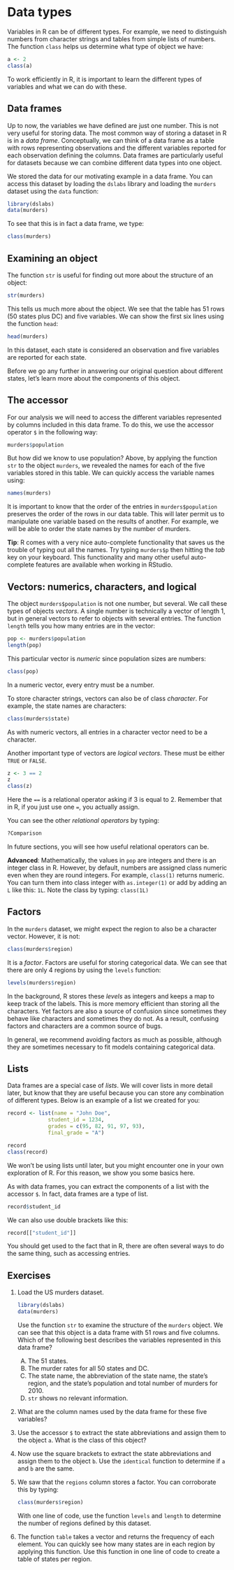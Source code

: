 # Data types

Variables in R can be of different types. For example, we need to distinguish numbers from character strings and tables from simple lists of numbers. The function `class` helps us determine what type of object we have:

```r
a <- 2
class(a)
```

To work efficiently in R, it is important to learn the different types of variables and what we can do with these.

## Data frames

Up to now, the variables we have defined are just one number. This is not very useful for storing data. The most common way of storing a dataset in R is in a _data frame_. Conceptually, we can think of a data frame as a table with rows representing observations and the different variables reported for each observation defining the columns. Data frames are particularly useful for datasets because we can combine different data types into one object. 

We stored the data for our motivating example in a data frame. You can access this dataset by loading the `dslabs` library and loading the `murders` dataset using the `data` function:

```r
library(dslabs)
data(murders)
```

To see that this is in fact a data frame, we type:

```r
class(murders)
```

## Examining an object

The function `str` is useful for finding out more about the structure of an object:

```r
str(murders)
```

This tells us much more about the object. We see that the table has 51 rows (50 states plus DC) and five variables. We can show the first six lines using the function `head`:

```r
head(murders)
```

In this dataset, each state is considered an observation and five variables are reported for each state.

Before we go any further in answering our original question about different states, let's learn more about the components of this object.

## The accessor

For our analysis we will need to access the different variables represented by columns included in this data frame. To do this, we use the accessor operator `$` in the following way:

```r
murders$population
```

But how did we know to use population? Above, by applying the function `str` to the object `murders`, we revealed the names for each of the five variables stored in this table. We can quickly access the variable names using:

```r
names(murders)
```

It is important to know that the order of the entries in `murders$population` preserves the order of the rows in our data table. This will later permit us to manipulate one variable based on the results of another. For example, we will be able to order the state names by the number of murders.

**Tip**: R comes with a very nice auto-complete functionality that saves us the trouble of typing out all the names. Try typing `murders$p` then hitting the _tab_ key on your keyboard. This functionality and many other useful auto-complete features are available when working in RStudio.

## Vectors: numerics, characters, and logical

The object `murders$population` is not one number, but several. We call these types of objects _vectors_. A single number is technically a vector of length 1, but in general vectors to refer to objects with several entries. The function `length` tells you how many entries are in the vector:

```r
pop <- murders$population
length(pop)
```

This particular vector is _numeric_ since population sizes are numbers:

```r
class(pop)
```
In a numeric vector, every entry must be a number. 

To store character strings, vectors can also be of class _character_. For example, the state names are characters:

```r
class(murders$state)
```

As with numeric vectors, all entries in a character vector need to be a character.

Another important type of vectors are _logical vectors_. These must be either `TRUE` or `FALSE`. 

```r
z <- 3 == 2
z
class(z)
```

Here the `==` is a relational operator asking if 3 is equal to 2. Remember that in R, if you just use one `=`, you actually assign. 

You can see the other _relational operators_ by typing:

```r
?Comparison
```

In future sections, you will see how useful relational operators can be.


**Advanced**: Mathematically, the values in `pop` are integers and there is an integer class in R. However, by default, numbers are assigned class numeric even when they are round integers. For example, `class(1)` returns numeric. You can turn them into class integer with `as.integer(1)` or add by adding an `L` like this: `1L`. Note the class by typing: `class(1L)`


## Factors

In the `murders` dataset, we might expect the region to also be a character vector. However, it is not:

```r
class(murders$region)
```

It is a _factor_. Factors are useful for storing categorical data. We can see that there are only 4 regions by using the `levels` function:


```r
levels(murders$region)
```

In the background, R stores these _levels_ as integers and keeps a map to keep track of the labels. This is more memory efficient than storing all the characters. Yet factors are also a source of confusion since sometimes they behave like characters and sometimes they do not. As a result, confusing factors and characters are a common source of bugs. 

In general, we recommend avoiding factors as much as possible, although they are sometimes necessary to fit models containing categorical data.
 
## Lists

Data frames are a special case of _lists_. We will cover lists in more detail later, but know that they are useful because you can store any combination of different types. Below is an example of a list we created for you:


```r
record <- list(name = "John Doe",
             student_id = 1234,
             grades = c(95, 82, 91, 97, 93),
             final_grade = "A")
```

```r
record
class(record)
```

We won't be using lists until later, but you might encounter one in your own exploration of R. For this reason, we show you some basics here. 

As with data frames, you can extract the components of a list with the accessor `$`. In fact, data frames are a type of list.

```r
record$student_id
```

We can also use double brackets like this:

```r
record[["student_id"]]
```

You should get used to the fact that in R, there are often several ways to do the same thing, such as accessing entries.

## Exercises {-}

1. Load the US murders dataset.

    ```r
    library(dslabs)
    data(murders)
    ```
    
    Use the function `str` to examine the structure of the `murders` object. We can see that this object is a data frame with 51 rows and five columns. Which of the following best describes the variables represented in this data frame?
    
    A) The 51 states.
    B) The murder rates for all 50 states and DC.
    C) The state name, the abbreviation of the state name, the state's region, and the state's population and total number of murders for 2010. 
    D) `str` shows no relevant information.

2. What are the column names used by the data frame for these five variables?
    
3. Use the accessor `$` to extract the state abbreviations and assign them to the object `a`. What is the class of this object?

4. Now use the square brackets to extract the state abbreviations and assign them to the object `b`. Use the `identical` function to determine if `a` and `b` are the same.

5. We saw that the `regions` column stores a factor. You can corroborate this by typing: 

    ```r
    class(murders$region)
    ```

    With one line of code, use the function `levels` and `length` to determine the number of regions defined by this dataset.

6. The function `table` takes a vector and returns the frequency of each element. You can quickly see how many states are in each region by applying this function. Use this function in one line of code to create a table of states per region.

    
